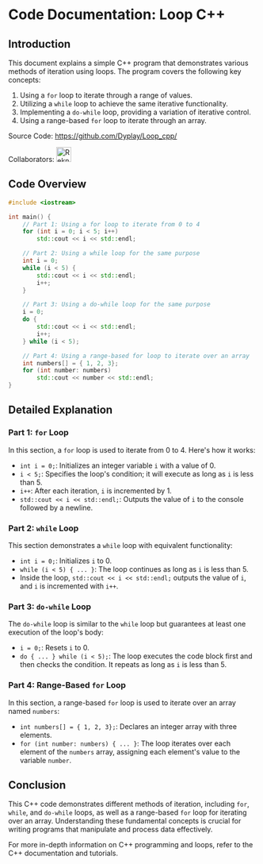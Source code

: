 # Code Documentation: Loop C++

## Introduction

This document explains a simple C++ program that demonstrates various methods of iteration using loops. The program covers the following key concepts:

1. Using a `for` loop to iterate through a range of values.
2. Utilizing a `while` loop to achieve the same iterative functionality.
3. Implementing a `do-while` loop, providing a variation of iterative control.
4. Using a range-based `for` loop to iterate through an array.

Source Code: https://github.com/Dyplay/Loop_cpp/

Collaborators: <img alt="Reknown" width="30cm" src="https://cdn.discordapp.com/avatars/902847360374280213/4e4eaf858189f5c80ac0171d943edfe1.png?size=1024" />

## Code Overview

```cpp filename="main.cpp" copy
#include <iostream>

int main() {
    // Part 1: Using a for loop to iterate from 0 to 4
    for (int i = 0; i < 5; i++)
        std::cout << i << std::endl;

    // Part 2: Using a while loop for the same purpose
    int i = 0;
    while (i < 5) {
        std::cout << i << std::endl;
        i++;
    }

    // Part 3: Using a do-while loop for the same purpose
    i = 0;
    do {
        std::cout << i << std::endl;
        i++;
    } while (i < 5);

    // Part 4: Using a range-based for loop to iterate over an array
    int numbers[] = { 1, 2, 3};
    for (int number: numbers)
        std::cout << number << std::endl;
}
```

## Detailed Explanation

### Part 1: `for` Loop

In this section, a `for` loop is used to iterate from 0 to 4. Here's how it works:

- `int i = 0;`: Initializes an integer variable `i` with a value of 0.
- `i < 5;`: Specifies the loop's condition; it will execute as long as `i` is less than 5.
- `i++`: After each iteration, `i` is incremented by 1.
- `std::cout << i << std::endl;`: Outputs the value of `i` to the console followed by a newline.

### Part 2: `while` Loop

This section demonstrates a `while` loop with equivalent functionality:

- `int i = 0;`: Initializes `i` to 0.
- `while (i < 5) { ... }`: The loop continues as long as `i` is less than 5.
- Inside the loop, `std::cout << i << std::endl;` outputs the value of `i`, and `i` is incremented with `i++`.

### Part 3: `do-while` Loop

The `do-while` loop is similar to the `while` loop but guarantees at least one execution of the loop's body:

- `i = 0;`: Resets `i` to 0.
- `do { ... } while (i < 5);`: The loop executes the code block first and then checks the condition. It repeats as long as `i` is less than 5.

### Part 4: Range-Based `for` Loop

In this section, a range-based `for` loop is used to iterate over an array named `numbers`:

- `int numbers[] = { 1, 2, 3};`: Declares an integer array with three elements.
- `for (int number: numbers) { ... }`: The loop iterates over each element of the `numbers` array, assigning each element's value to the variable `number`.

## Conclusion

This C++ code demonstrates different methods of iteration, including `for`, `while`, and `do-while` loops, as well as a range-based `for` loop for iterating over an array. Understanding these fundamental concepts is crucial for writing programs that manipulate and process data effectively.

For more in-depth information on C++ programming and loops, refer to the C++ documentation and tutorials.